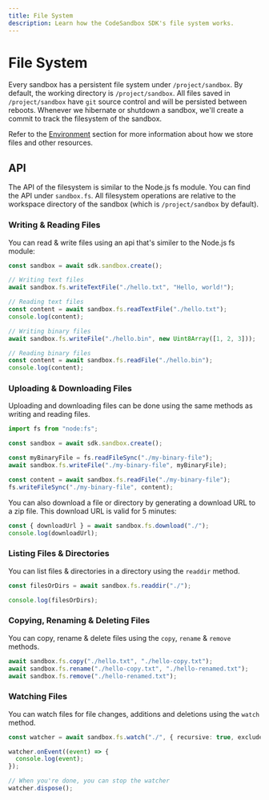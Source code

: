 ```yaml
---
title: File System
description: Learn how the CodeSandbox SDK's file system works.
---
```


# File System

Every sandbox has a persistent file system under `/project/sandbox`. By default, the working directory is `/project/sandbox`. All files saved in `/project/sandbox` have `git` source control and will be persisted between reboots. Whenever we hibernate or shutdown a sandbox, we'll create a commit to track the filesystem of the sandbox.

Refer to the [Environment](/sdk/environment) section for more information about how we store files and other resources.

## API

The API of the filesystem is similar to the Node.js fs module. You can find the API under `sandbox.fs`. All filesystem
operations are relative to the workspace directory of the sandbox (which is `/project/sandbox` by default).

### Writing & Reading Files

You can read & write files using an api that's similer to the Node.js fs module:

```ts
const sandbox = await sdk.sandbox.create();

// Writing text files
await sandbox.fs.writeTextFile("./hello.txt", "Hello, world!");

// Reading text files
const content = await sandbox.fs.readTextFile("./hello.txt");
console.log(content);

// Writing binary files
await sandbox.fs.writeFile("./hello.bin", new Uint8Array([1, 2, 3]));

// Reading binary files
const content = await sandbox.fs.readFile("./hello.bin");
console.log(content);
```

### Uploading & Downloading Files

Uploading and downloading files can be done using the same methods as writing and reading files.

```ts
import fs from "node:fs";

const sandbox = await sdk.sandbox.create();

const myBinaryFile = fs.readFileSync("./my-binary-file");
await sandbox.fs.writeFile("./my-binary-file", myBinaryFile);

const content = await sandbox.fs.readFile("./my-binary-file");
fs.writeFileSync("./my-binary-file", content);
```

You can also download a file or directory by generating a download URL to a zip file. This download URL is valid for 5 minutes:

```ts
const { downloadUrl } = await sandbox.fs.download("./");
console.log(downloadUrl);
```

### Listing Files & Directories

You can list files & directories in a directory using the `readdir` method.

```ts
const filesOrDirs = await sandbox.fs.readdir("./");

console.log(filesOrDirs);
```

### Copying, Renaming & Deleting Files

You can copy, rename & delete files using the `copy`, `rename` & `remove` methods.

```ts
await sandbox.fs.copy("./hello.txt", "./hello-copy.txt");
await sandbox.fs.rename("./hello-copy.txt", "./hello-renamed.txt");
await sandbox.fs.remove("./hello-renamed.txt");
```

### Watching Files

You can watch files for file changes, additions and deletions using the `watch` method.

```ts
const watcher = await sandbox.fs.watch("./", { recursive: true, excludes: [".git"] });

watcher.onEvent((event) => {
  console.log(event);
});

// When you're done, you can stop the watcher
watcher.dispose();
```

